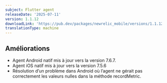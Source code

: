 ```yaml
---
subject: Flutter agent
releaseDate: '2025-07-11'
version: 1.1.12
downloadLink: 'https://pub.dev/packages/newrelic_mobile/versions/1.1.12'
translationType: machine
---
```


## Améliorations

* Agent Android natif mis à jour vers la version 7.6.7.
* Agent iOS natif mis à jour vers la version 7.5.6
* Résolution d’un problème dans Android où l’agent ne gérait pas correctement les valeurs nulles dans la méthode recordMetric.
